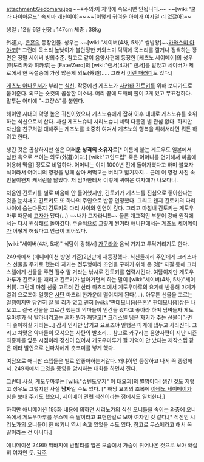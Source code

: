 attachment:Gedomaru.jpg
~~※주의:이 자막에 속으시면 안됩니다.~~ ~~[wiki:"쿨라 다이아몬드" 속지마 개년이야]~~ ~~[이렇게 귀여운 아이가 여자일 리 없잖아]~~

생일 : 12월 6일
신장 : 147cm
체중 : 38kg

外道丸. [[은혼]]의 등장인물. 성우는 ~~[wiki:"세이버(4차, 5차)" 쌀밥왕]~~[[카와스미 아야코]][* 그런데 목소리 높낮이가 불안정한 카와스미 덕택에 목소리를 깔거나 정색하는 장면은 정말 세이버 빙의수준. 참고로 같이 음양사편에 등장한 [케츠노 세이메이]의 성우 [미도리카와 히카루]는 [Fate/Zero]의 [wiki:"랜서(4차)" 랜서]를 맡았고 세이버가 제로에서 한 독설중에 가장 많은게 외도(外道)..... 그래서 [http://blog.naver.com/uryyyy/120195056636 이런 패러디]도 있다.]

[[게츠노 아나운서]]가 부리는 [[식신]]. 작중에선 게츠노가 [[사카타 긴토키]]를 위해 보디가드로 붙여준다. 외모는 숏컷의 곱상한 미소녀. 머리 끝에 도깨비 뿔이 2개 있고 무표정하다. 말투는 어미에 "~고쟝스"를 붙인다.

헤이안 시대의 악명 높은 귀신이었으나 게츠노슈에게 잡혀 이후 대대로 게츠노슈를 호위하는 식신으로서 산다. 사실 게츠노슈니 시리노슈니 세력 다툼엔 별 관심 없다. 하지만 자신을 친구처럼 대해주는 게츠노를 소중히 여겨서 게츠노의 행복을 위해서라면 뭐든 하려고 한다.

생긴 것은 곱상하지만 실은 '''더러운 성격의 소유자'''로[* 이름에 붙는 게도우도 일본에서 심한 욕으로 쓰이는 외도(外道)이다.] [wiki:"고인드립" 죽은 어머니를 연기해서 싸움에 이용해 먹을] 정도로 비열하다. 어머니는 이미 1000년 전에 돌아가셨다고 하며 불효자식이라서 어머니의 영정을 방패 삼아 써먹고는 버리고 밟기까지...
근데 이 영정 사진 속 인물이왠지 캐서린을 닮았다. 저 엄마한테서 이렇게 귀여운 여자애가 나오다니.

처음엔 긴토키를 별로 마음에 안 들어했지만, 긴토키가 게츠노를 진심으로 좋아한다는 것을 눈치채고 긴토키도 또 하나의 주인으로 반쯤 인정했다. 그리고 왠지 긴토키의 다리 사이에 숨는다든지 긴토키의 다리 사이와 인연이 깊다. 그리고 마침내 긴토키는 게도우마루 때문에 [[고자]]가 됐다(…) ~~내가 고자라니!!~~ 물론 개그적인 부분이 강해 원작에서는 다시 원상태로 돌아갔다. 주술적으로 그렇게 된거라 애니판에서는 [[게츠노 세이메이]]가 어떻게 해줬다고 언급이 되어있다.

[wiki:"세이버(4차, 5차)" 식탐이 강해서]  [[가구라]]와 음식 가지고 투닥거리기도 한다. 

249화에서 (애니메이션 방영 기준)2년만에 재등장했다. 식신들끼리 주인에게 크리스마스 선물을 주기로 했는데 자기는 전투형이라 조언을 구하기 위해 온 것[* 자길 통해 크리스텔에게 선물을 주면 점수 딸 거라는 낚시로 긴토키를 협력시킨다. 여담이지만 게도우마루가 긴토키를 때리고 긴토키가 날아가면서 하는 말이 [wiki:"세이버(4차, 5차)"세이버]!]. 그런데 마침 선물 고르러 간 산타 마츠리에서 게도우마루의 요기에 반응해 마계가 열려 요로즈야 일행은 [[사탄]] 마츠리 한가운데 떨어지게 된다(...). 아무튼 선물을 고르는 일행이지만 당연히 잘 될 리가 없고 괜히 [wiki:"판데모니움(은혼)" 판데모니움]상은 나오고... 
결국 선물을 고르긴 했는데 악마들이 인간들 왔다고 좋아라 하며 덤벼들자 게도우마루가 싹 발라버리고는 혼자 뭔가 깨닫고[* 크리스텔 님은 자기가 주는 선물이라면 다 좋아하실 거라는...] 감사 인사만 남기고 요로즈야 일행은 마계에 냅두고 사라진다. 그리고 쳐맞은 악마들이 모셔오는 사탄의 발소리...
참고로 카구라는 음양사편이 지난 시즌 최종화를 앞둔 시점이라 정신이 없어서 게도우마루가 잘 기억이 안 났다는 제작스텝 같은 메타 발언으로 신파치에게 츳코미를 넣게 했다.

여담으로 애니판 스텝들은 별로 안좋아하는거같다. 왜냐하면 등장하고 나서 꼭 종영해서. 249화에서 그것을 종영을 암시하는 대화를 하면서 깐다.

그런데 사실, 게도우마루는 [wiki:"슈텐도우지" 이 대요괴]의 별명이다! 생긴 것도 저렇고 성우도 그렇지만 사실 '''남자'''일 수도 있다. [* 해당 요괴의 조복에 [[아베노 세이메이]]가 힘을 보태 주기도 했으니, 세이메이 관련 식신이라는 점에서도 일치한다.]

하지만 애니메이션 195화 내용에 의하면 시리노가의 식신 오니들을 속이는 와중에 오니쪽에서 게도우마루를 무스메 즉 딸이라고 표현한걸로 보아 여자인 것 같다.[* 적진인 시리노가의 오니들이 한 얘기니 역시 속고 있었을 수도 있다. 참고로 무스메라고 해서 꼭 딸이라는 건 아니다.]

애니메이션 249화 막바지에 반팔티를 입은 모습에서 가슴이 튀어나온 것으로 보아 확실히 여자인 듯.
[[각주]]
